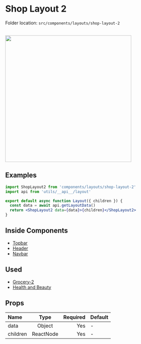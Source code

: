# Shop Layout 2


<Callout>Folder location: `src/components/layouts/shop-layout-2`</Callout>

<br />

<img src="/ShopLayout2.jpg" width="400" />

## Examples

```jsx {1} copy showLineNumbers
import ShopLayout2 from 'components/layouts/shop-layout-2'
import api from 'utils/__api__/layout'

export default async function Layout({ children }) {
  const data = await api.getLayoutData()
  return <ShopLayout2 data={data}>{children}</ShopLayout2>
}
```

## Inside Components

- [Topbar](https://bazaar-doc.netlify.app/layout-components/topbar)
- [Header](https://bazaar-doc.netlify.app/layout-components/header)
- [Navbar](https://bazaar-doc.netlify.app/layout-components/navbar)

## Used

- [Grocery-2](https://bazar-react.vercel.app/grocery-2)
- [Health and Beauty](https://bazar-react.vercel.app/health-beauty-shop)

## Props

| Name     |   Type    | Required | Default |
| :------- | :-------: | -------: | ------- |
| data     |  Object   |      Yes | -       |
| children | ReactNode |      Yes | -       |
